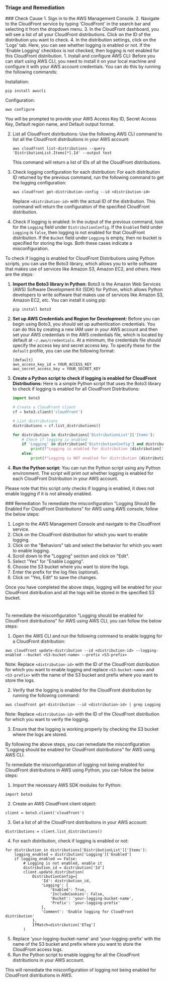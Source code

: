 
### Triage and Remediation
<Tabs>

<Tab title='Cause'>
### Check Cause
<AccordionGroup>
<Accordion title='Using Console' defaultOpen='true'>
1. Sign in to the AWS Management Console.
2. Navigate to the CloudFront service by typing 'CloudFront' in the search bar and selecting it from the dropdown menu.
3. In the CloudFront dashboard, you will see a list of all your CloudFront distributions. Click on the ID of the distribution you want to check.
4. In the distribution settings, click on the 'Logs' tab. Here, you can see whether logging is enabled or not. If the 'Enable Logging' checkbox is not checked, then logging is not enabled for this CloudFront distribution.
</Accordion>

<Accordion title='Using CLI'>
1. Install and configure AWS CLI: Before you can start using AWS CLI, you need to install it on your local machine and configure it with your AWS account credentials. You can do this by running the following commands:

   Installation:
   ```
   pip install awscli
   ```
   Configuration:
   ```
   aws configure
   ```
   You will be prompted to provide your AWS Access Key ID, Secret Access Key, Default region name, and Default output format.

2. List all CloudFront distributions: Use the following AWS CLI command to list all the CloudFront distributions in your AWS account:

   ```
   aws cloudfront list-distributions --query 'DistributionList.Items[*].Id' --output text
   ```
   This command will return a list of IDs of all the CloudFront distributions.

3. Check logging configuration for each distribution: For each distribution ID returned by the previous command, run the following command to get the logging configuration:

   ```
   aws cloudfront get-distribution-config --id <distribution-id>
   ```
   Replace `<distribution-id>` with the actual ID of the distribution. This command will return the configuration of the specified CloudFront distribution.

4. Check if logging is enabled: In the output of the previous command, look for the `Logging` field under `DistributionConfig`. If the `Enabled` field under `Logging` is `false`, then logging is not enabled for that CloudFront distribution. If the `Bucket` field under `Logging` is empty, then no bucket is specified for storing the logs. Both these cases indicate a misconfiguration.
</Accordion>

<Accordion title='Using Python'>
To check if logging is enabled for CloudFront Distributions using Python scripts, you can use the Boto3 library, which allows you to write software that makes use of services like Amazon S3, Amazon EC2, and others. Here are the steps:

1. **Import the Boto3 library in Python:**
   Boto3 is the Amazon Web Services (AWS) Software Development Kit (SDK) for Python, which allows Python developers to write software that makes use of services like Amazon S3, Amazon EC2, etc. You can install it using pip:
   ```
   pip install boto3
   ```

2. **Set up AWS Credentials and Region for Development:**
   Before you can begin using Boto3, you should set up authentication credentials. You can do this by creating a new IAM user in your AWS account and then set your AWS credentials in the AWS credentials file, which is located by default at `~/.aws/credentials`. At a minimum, the credentials file should specify the access key and secret access key. To specify these for the `default` profile, you can use the following format:
   ```
   [default]
   aws_access_key_id = YOUR_ACCESS_KEY
   aws_secret_access_key = YOUR_SECRET_KEY
   ```

3. **Create a Python script to check if logging is enabled for CloudFront Distributions:**
   Here is a simple Python script that uses the Boto3 library to check if logging is enabled for all CloudFront Distributions:

   ```python
   import boto3

   # Create a CloudFront client
   cf = boto3.client('cloudfront')

   # List distributions
   distributions = cf.list_distributions()

   for distribution in distributions['DistributionList']['Items']:
       # Check if logging is enabled
       if 'Logging' in distribution['DistributionConfig'] and distribution['DistributionConfig']['Logging']['Enabled']:
           print(f"Logging is enabled for distribution {distribution['Id']}")
       else:
           print(f"Logging is NOT enabled for distribution {distribution['Id']}")
   ```

4. **Run the Python script:**
   You can run the Python script using any Python environment. The script will print out whether logging is enabled for each CloudFront Distribution in your AWS account.

Please note that this script only checks if logging is enabled, it does not enable logging if it is not already enabled.
</Accordion>

</AccordionGroup>
</Tab>
<Tab title='Remediation'>
### Remediation

<AccordionGroup>
<Accordion title='Using Console' defaultOpen='true'>
To remediate the misconfiguration "Logging Should Be Enabled For CloudFront Distributions" for AWS using AWS console, follow the below steps:

1. Login to the AWS Management Console and navigate to the CloudFront service.
2. Click on the CloudFront distribution for which you want to enable logging.
3. Click on the "Behaviors" tab and select the behavior for which you want to enable logging.
4. Scroll down to the "Logging" section and click on "Edit".
5. Select "Yes" for "Enable Logging".
6. Choose the S3 bucket where you want to store the logs.
7. Enter the prefix for the log files (optional).
8. Click on "Yes, Edit" to save the changes.

Once you have completed the above steps, logging will be enabled for your CloudFront distribution and all the logs will be stored in the specified S3 bucket.

#
</Accordion>

<Accordion title='Using CLI'>
To remediate the misconfiguration "Logging should be enabled for CloudFront distributions" for AWS using AWS CLI, you can follow the below steps:

1. Open the AWS CLI and run the following command to enable logging for a CloudFront distribution:
```
aws cloudfront update-distribution --id <distribution-id> --logging-enabled --bucket <S3-bucket-name> --prefix <S3-prefix>
```
Note: Replace `<distribution-id>` with the ID of the CloudFront distribution for which you want to enable logging and replace `<S3-bucket-name>` and `<S3-prefix>` with the name of the S3 bucket and prefix where you want to store the logs.

2. Verify that the logging is enabled for the CloudFront distribution by running the following command:
```
aws cloudfront get-distribution --id <distribution-id> | grep Logging
```
Note: Replace `<distribution-id>` with the ID of the CloudFront distribution for which you want to verify the logging.

3. Ensure that the logging is working properly by checking the S3 bucket where the logs are stored.

By following the above steps, you can remediate the misconfiguration "Logging should be enabled for CloudFront distributions" for AWS using AWS CLI.
</Accordion>

<Accordion title='Using Python'>
To remediate the misconfiguration of logging not being enabled for CloudFront distributions in AWS using Python, you can follow the below steps:

1. Import the necessary AWS SDK modules for Python:
```
import boto3
```
2. Create an AWS CloudFront client object:
```
client = boto3.client('cloudfront')
```
3. Get a list of all the CloudFront distributions in your AWS account:
```
distributions = client.list_distributions()
```
4. For each distribution, check if logging is enabled or not:
```
for distribution in distributions['DistributionList']['Items']:
    logging_enabled = distribution['Logging']['Enabled']
    if logging_enabled == False:
        # Logging is not enabled, enable it
        distribution_id = distribution['Id']
        client.update_distribution(
            DistributionConfig={
                'Id': distribution_id,
                'Logging': {
                    'Enabled': True,
                    'IncludeCookies': False,
                    'Bucket': 'your-logging-bucket-name',
                    'Prefix': 'your-logging-prefix'
                },
                'Comment': 'Enable logging for CloudFront distribution'
            },
            IfMatch=distribution['ETag']
        )
```
5. Replace 'your-logging-bucket-name' and 'your-logging-prefix' with the name of the S3 bucket and prefix where you want to store the CloudFront access logs.
6. Run the Python script to enable logging for all the CloudFront distributions in your AWS account.

This will remediate the misconfiguration of logging not being enabled for CloudFront distributions in AWS.
</Accordion>

</AccordionGroup>
</Tab>
</Tabs>

